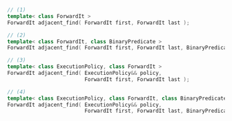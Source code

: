 ```cpp
// (1)
template< class ForwardIt >
ForwardIt adjacent_find( ForwardIt first, ForwardIt last );

// (2)
template< class ForwardIt, class BinaryPredicate >
ForwardIt adjacent_find( ForwardIt first, ForwardIt last, BinaryPredicate p );

// (3)
template< class ExecutionPolicy, class ForwardIt >
ForwardIt adjacent_find( ExecutionPolicy&& policy,
                         ForwardIt first, ForwardIt last );

// (4)
template< class ExecutionPolicy, class ForwardIt, class BinaryPredicate >
ForwardIt adjacent_find( ExecutionPolicy&& policy,
                         ForwardIt first, ForwardIt last, BinaryPredicate p );
```
